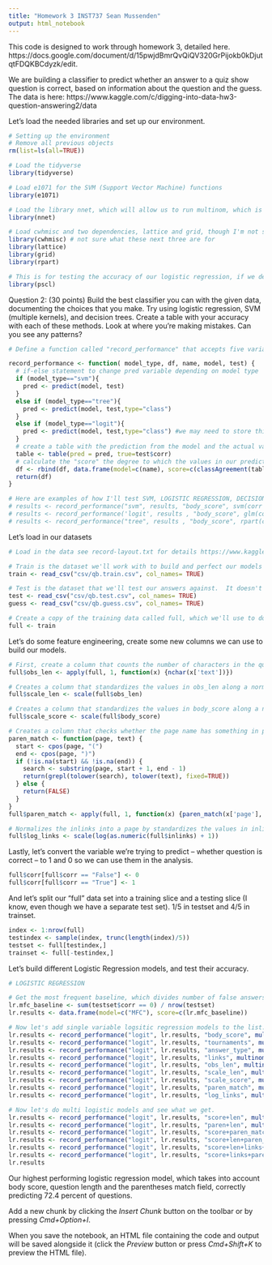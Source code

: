 ```yaml
---
title: "Homework 3 INST737 Sean Mussenden"
output: html_notebook
---
```


This code is designed to work through homework 3, detailed here. https://docs.google.com/document/d/15pwjdBmrQvQiQV320GrPijokb0kDjutqtFDQKBCdyzk/edit.  

We are building a classifier to predict whether an answer to a quiz show question is correct, based on information about the question and the guess. The data is here: https://www.kaggle.com/c/digging-into-data-hw3-question-answering2/data

Let's load the needed libraries and set up our environment.

```r
# Setting up the environment
# Remove all previous objects
rm(list=ls(all=TRUE))

# Load the tidyverse
library(tidyverse)

# Load e1071 for the SVM (Support Vector Machine) functions
library(e1071)

# Load the library nnet, which will allow us to run multinom, which is a form of logistic regression different than glm. 
library(nnet)

# Load cwhmisc and two dependencies, lattice and grid, though I'm not sure what these are for
library(cwhmisc) # not sure what these next three are for
library(lattice)
library(grid)
library(rpart)

# This is for testing the accuracy of our logistic regression, if we decide not to use the classmatch function provided by prof. sayed
library(pscl) 
```

Question 2: (30 points) Build the best classifier you can with the given data, documenting the choices that you make.  Try using logistic regression, SVM (multiple kernels), and decision trees.  Create a table with your accuracy with each of these methods. Look at where you’re making mistakes.  Can you see any patterns?
 
```r
# Define a function called "record_performance" that accepts five variable arguments model_type, df, name, model and test.  We'll use this to measure the performance of our models we're building -- svm, decision tree, logisitc regression, naive bayes. Note that the if-else function allows us to change the "type" for prediction so that the prediction works.   

record_performance <- function( model_type, df, name, model, test) {
  # if-else statement to change pred variable depending on model type 
  if (model_type=="svm"){
    pred <- predict(model, test)
  }
  else if (model_type=="tree"){
    pred <- predict(model, test,type="class")
  }
  else if (model_type=="logit"){
    pred <- predict(model, test,type="class") #we may need to store this as type="response"
  }
  # create a table with the prediction from the model and the actual value in the test data
  table <- table(pred = pred, true=test$corr)
  # calculate the "score" the degree to which the values in our prediction agree (classAgreement) with values in the test data.  Then add them to a table we create with multiple model predictions.
  df <- rbind(df, data.frame(model=c(name), score=c(classAgreement(table)$diag)))
  return(df)
}

# Here are examples of how I'll test SVM, LOGISTIC REGRESSION, DECISION TREE
# results <- record_performance("svm", results, "body_score", svm(corr ~ body_score, data=trainset), testset)
# results <- record_performance('logit', results , "body_score", glm(corr ~ body_score, data=trainset, family=binomial), testset) # May need to change this to say multinom instead of glm to work
# results <- record_performance("tree", results , "body_score", rpart(corr ~ body_score, data=trainset,method="class"), testset)
```

Let's load in our datasets

```r
# Load in the data see record-layout.txt for details https://www.kaggle.com/c/digging-into-data-hw3-question-answering2/data

# Train is the dataset we'll work with to build and perfect our models
train <- read_csv("csv/qb.train.csv", col_names= TRUE)

# Test is the dataset that we'll test our answers against.  It doesn't contain a corr column, which tells us if our answers are correct.  Those are contained in "guess", so we could do some matching to check.
test <- read_csv("csv/qb.test.csv", col_names= TRUE)
guess <- read_csv("csv/qb.guess.csv", col_names= TRUE)

# Create a copy of the training data called full, which we'll use to do feature engineering -- transforming some of the columns to use to build a better model.   
full <- train

```

Let's do some feature engineering, create some new columns we can use to build our models.

```r
# First, create a column that counts the number of characters in the questions. Longer questions are those that have more information in them - people waited longer before buzzing in.
full$obs_len <- apply(full, 1, function(x) {nchar(x['text'])})

# Creates a column that standardizes the values in obs_len along a normalized scale (I think it's SD from the mean)
full$scale_len <- scale(full$obs_len)

# Creates a column that standardizes the values in body_score along a normalized scale (I think it's SD from the mean)
full$scale_score <- scale(full$body_score)

# Creates a column that checks whether the page name has something in parens that also appears in the body of the question text.
paren_match <- function(page, text) {
  start <- cpos(page, "(")
  end <- cpos(page, ")")
  if (!is.na(start) && !is.na(end)) {
    search <- substring(page, start + 1, end - 1)
    return(grepl(tolower(search), tolower(text), fixed=TRUE))
  } else {
    return(FALSE)
  }
}
full$paren_match <- apply(full, 1, function(x) {paren_match(x['page'], x['text'])})

# Normalizes the inlinks into a page by standardizes the values in inlinks along a normalized scale (I think it's SD from the mean)
full$log_links <- scale(log(as.numeric(full$inlinks) + 1))

```
Lastly, let's convert the variable we're trying to predict -- whether question is correct -- to 1 and 0 so we can use them in the analysis. 
```r
full$corr[full$corr == "False"] <- 0
full$corr[full$corr == "True"] <- 1

```
And let's split our "full" data set into a training slice and a testing slice (I know, even though we have a separate test set). 1/5 in testset and 4/5 in trainset.

```r
index <- 1:nrow(full)
testindex <- sample(index, trunc(length(index)/5))
testset <- full[testindex,]
trainset <- full[-testindex,]
```

Let's build different Logistic Regression models, and test their accuracy.

```r
# LOGISTIC REGRESSION 

# Get the most frequent baseline, which divides number of false answers by number of total observations to use as a base measurement. This is how well humans did on guessing answers to questions. We need to do better than this with our predictive model. So any model we build needs to do a better job than the humans at getting the right answer. 
lr.mfc_baseline <- sum(testset$corr == 0) / nrow(testset)
lr.results <- data.frame(model=c("MFC"), score=c(lr.mfc_baseline))

# Now let's add single variable logsitic regression models to the list. 
lr.results <- record_performance("logit", lr.results, "body_score", multinom(corr ~ body_score, data=trainset),testset)
lr.results <- record_performance("logit", lr.results, "tournaments", multinom(corr ~ tournaments, data=trainset),testset)
lr.results <- record_performance("logit", lr.results, "answer_type", multinom(corr ~ answer_type, data=trainset),testset)
lr.results <- record_performance("logit", lr.results, "links", multinom(corr ~ inlinks, data=trainset),testset)
lr.results <- record_performance("logit", lr.results, "obs_len", multinom(corr ~ obs_len, data=trainset),testset)
lr.results <- record_performance("logit", lr.results, "scale_len", multinom(corr ~ scale_len, data=trainset),testset)
lr.results <- record_performance("logit", lr.results, "scale_score", multinom(corr ~ scale_score, data=trainset),testset)
lr.results <- record_performance("logit", lr.results, "paren_match", multinom(corr ~ paren_match, data=trainset),testset)
lr.results <- record_performance("logit", lr.results, "log_links", multinom(corr ~ log_links, data=trainset),testset)

# Now let's do multi logistic models and see what we get.
lr.results <- record_performance("logit", lr.results, "score+len", multinom(corr ~ obs_len + body_score, data=trainset),testset)
lr.results <- record_performance("logit", lr.results, "paren+len", multinom(corr ~ obs_len + paren_match, data=trainset),testset)
lr.results <- record_performance("logit", lr.results, "score+paren_match", multinom(corr ~ scale_score + paren_match, data=trainset),testset)
lr.results <- record_performance("logit", lr.results, "score+len+paren_match", multinom(corr ~ scale_len + scale_score + paren_match, data=trainset),testset)
lr.results <- record_performance("logit", lr.results, "score+len+links+paren_match", multinom(corr ~ scale_len + scale_score + log_links + paren_match, data=trainset),testset)
lr.results <- record_performance("logit", lr.results, "score+links+paren_match+tournaments+answertype", multinom(corr ~ scale_len + scale_score + paren_match + tournaments + answer_type, data=trainset),testset)
lr.results
```
Our highest performing logistic regression model, which takes into account body score, question length and the parentheses match field, correctly predicting 72.4 percent of questions. 

Add a new chunk by clicking the *Insert Chunk* button on the toolbar or by pressing *Cmd+Option+I*.

When you save the notebook, an HTML file containing the code and output will be saved alongside it (click the *Preview* button or press *Cmd+Shift+K* to preview the HTML file).
